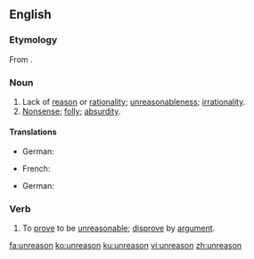 ==English==

===Etymology===
From {{prefix|un|reason|lang=en}}.

===Noun===
{{en-noun|-|s}}

# Lack of [[reason]] or [[rationality]]; [[unreasonableness]]; [[irrationality]].
# [[nonsense|Nonsense]]; [[folly]]; [[absurdity]].

====Translations====
{{trans-top|lack of reason}}
* German: {{t+|de|Unvernunft|f}}
{{trans-mid}}
{{trans-bottom}}

{{trans-top|nonsense, folly}}
* French: {{t+|fr|déraison|f}}
{{trans-mid}}
* German: {{t+|de|Torheit|f}}
{{trans-bottom}}

===Verb===
{{en-verb}}

# {{context|transitive|rare|lang=en}} To [[prove]] to be [[unreasonable]]; [[disprove]] by [[argument]].

[[fa:unreason]]
[[ko:unreason]]
[[ku:unreason]]
[[vi:unreason]]
[[zh:unreason]]